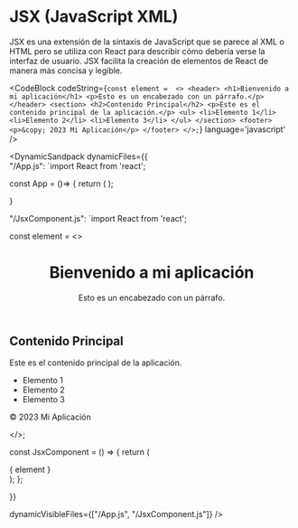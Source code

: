 
# JSX (JavaScript XML)

JSX es una extensión de la sintaxis de JavaScript que se parece al XML o HTML pero se utiliza con React para describir cómo debería verse la interfaz de usuario. 
JSX facilita la creación de elementos de React de manera más concisa y legible.

<CodeBlock
  codeString={`
  const element = 
  <>
    <header>
      <h1>Bienvenido a mi aplicación</h1>
      <p>Esto es un encabezado con un párrafo.</p>
    </header>
    <section>
      <h2>Contenido Principal</h2>
      <p>Este es el contenido principal de la aplicación.</p>
      <ul>
        <li>Elemento 1</li>
        <li>Elemento 2</li>
        <li>Elemento 3</li>
      </ul>
    </section>
    <footer>
      <p>&copy; 2023 Mi Aplicación</p>
    </footer>
  </>;
  `} 
  language='javascript'
/>

<DynamicSandpack
dynamicFiles={{    
"/App.js": 
`import React from 'react';

const App = ()=> {
    return (
      <JsxComponent />
    );

}


"/JsxComponent.js":
`import React from 'react';

const element = 
  <>
    <header>
      <h1>Bienvenido a mi aplicación</h1>
      <p>Esto es un encabezado con un párrafo.</p>
    </header>
    <section>
      <h2>Contenido Principal</h2>
      <p>Este es el contenido principal de la aplicación.</p>
      <ul>
        <li>Elemento 1</li>
        <li>Elemento 2</li>
        <li>Elemento 3</li>
      </ul>
    </section>
    <footer>
      <p>&copy; 2023 Mi Aplicación</p>
    </footer>
  </>;

const JsxComponent = () => {
  return (
    <div>
      { element }
    </div>
  );
};

  }}
  
  dynamicVisibleFiles={["/App.js", "/JsxComponent.js"]}
/>